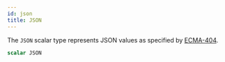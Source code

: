 ```yaml
---
id: json
title: JSON
---
```



The `JSON` scalar type represents JSON values as specified by [ECMA-404](http://www.ecma-international.org/publications/files/ECMA-ST/ECMA-404.pdf).


```graphql
scalar JSON
```




